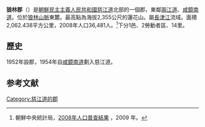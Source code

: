 {{Infobox  Korean settlement
| context = north
| img = DPRK2006_Chagang-Rangrim.PNG
| hangul = 랑림군
| hanja = {{linktext|狼|林|郡}}
|rr=Rangnim-gun
|mr=Rangnim-gun
| area_km2 = 887.4
|  pop = 36481
| popyear = 2008
|  divs = 1邑、2勞動者區、14里
}}
'''狼林郡'''（{{kor|諺=랑림군|漢=狼林郡|羅=Rangnim gun|f=y}}）是[[朝鮮民主主義人民共和國|朝鮮民主主義人民共和國]][[慈江道|慈江道]]北部的一個郡，東鄰[[兩江道|兩江道]]、[[咸鏡南道|咸鏡南道]]。位於[[狼林山脈|狼林山脈]]東麓。最高點為海拔2,355公尺的蓮花山。屬[[長津江|長津江]]流域。面積2,062.438平方公里，2008年人口36,481人。<ref>朝鮮中央統計局，[http://unstats.un.org/unsd/demographic/sources/census/2010_PHC/North_Korea/Final%20national%20census%20report.pdf 2008年人口普查結果] {{Wayback|url=http://unstats.un.org/unsd/demographic/sources/census/2010_PHC/North_Korea/Final%20national%20census%20report.pdf |date=20100331091148 }}，2009 年。</ref>下分1邑、2勞動者區、14里。

==歷史==
1952年設郡，1954年自[[咸鏡南道|咸鏡南道]]劃入慈江道。

==参考文献==
<div class="references-small">
<references></references>
</div>

{{慈江道行政區劃}}

{{DEFAULTSORT:Rangnim-gun}}
[[Category:慈江道的郡|Category:慈江道的郡]]